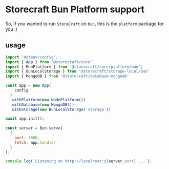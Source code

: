 # **Storecraft** Bun Platform support

So, if you wanted to run `StoreCraft` on `bun`, this is the `platform`
package for you :)


## usage

```js
import 'dotenv/config';
import { App } from '@storecraft/core'
import { BunPlatform } from '@storecraft/core/platform/bun';
import { BunLocalStorage } from '@storecraft/storage-local/bun'
import { MongoDB } from '@storecraft/database-mongodb'

const app = new App(
    config
  )
  .withPlatform(new NodePlatform())
  .withDatabase(new MongoDB())
  .withStorage(new BunLocalStorage('storage'))

await app.init();
 
const server = Bun.serve(
  {
    port: 8000,
    fetch: app.handler
  }
);

console.log(`Listening on http://localhost:${server.port} ...`);

```
